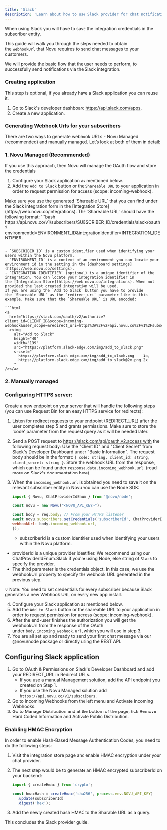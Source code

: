 ```yaml
---
title: 'Slack'
description: 'Learn about how to use Slack provider for chat notifications'
---
```


When using Slack you will have to save the integration credentials in the subscriber entity.

This guide will walk you through the steps needed to obtain the `webhookUrl` that Novu requires to send chat messages to your customers.

We will provide the basic flow that the user needs to perform, to successfully send notifications via the Slack integration.

### Creating application

This step is optional, if you already have a Slack application you can reuse it.

1. Go to Slack's developer dashboard https://api.slack.com/apps.
2. Create a new application.

### Generating Webhook Urls for your subscribers

There are two ways to generate webhook URLs - Novu Managed (recommended) and manually managed. Let’s look at both of them in detail:

### 1. Novu Managed (Recommended)

If you use this approach, then Novu will manage the OAuth flow and store the credentials

1. Configure your Slack application as mentioned below.
2. Add the `Add to Slack` button or the `Shareable URL` to your application in order to request permission for access (scope: incoming-webhook).    
<Note>
Make sure you use the generated `Shareable URL` that you can find under the Slack integration form in the [Integration Store](https://web.novu.co/integrations). The `Shareable URL` should have the following format:
</Note>
```bash
https://api.novu.co/v1/subscribers/SUBSCRIBER_ID/credentials/slack/oauth?environmentId=ENVIRONMENT_ID&integrationIdentifier=INTEGRATION_IDENTIFIER.

```

- `SUBSCRIBER_ID` is a custom identifier used when identifying your users within the Novu platform.
- `ENVIRONMENT_ID` is a context of an environment you can locate your environment id in the setting in the [dashboard settings](https://web.novu.co/settings).
- `INTEGRATION_IDENTIFIER` (optional) is a unique identifier of the integration. You can locate your integration identifier in the [Integration Store](https://web.novu.co/integrations). When not provided the last created integration will be used.
If you are using the `Add to Slack` button you have to provide the `Shareable URL` as the `redirect_uri` parameter like in this example. Make sure that the `Shareable URL` is URL encoded:

```html
<a
  href="https://slack.com/oauth/v2/authorize?client_id=CLIENT_ID&scope=incoming-webhook&user_scope=&redirect_uri=https%3A%2F%2Fapi.novu.co%2Fv1%2Fsubscribers%2FSUBSCRIBER_ID%2Fcredentials%2Fslack%2Foauth%3FenvironmentId%3DENVIRONMENT_ID%26integrationIdentifier%3DINTEGRATION_IDENTIFIER"
  ><img
    alt="Add to Slack"
    height="40"
    width="139"
    src="https://platform.slack-edge.com/img/add_to_slack.png"
    srcset="
      https://platform.slack-edge.com/img/add_to_slack.png    1x,
      https://platform.slack-edge.com/img/add_to_slack@2x.png 2x
    "
/></a>

```

### 2. Manually managed

### Configuring HTTPS server:
Create a new endpoint on your server that will handle the following steps (you can use Request Bin for an easy HTTPS service for redirects):

1. Listen for redirect requests to your endpoint (REDIRECT_URL) after the user completes step 5 and grants permissions. Make sure to store the 'code' parameter from the request query as it will be needed later.
2. Send a POST request to https://slack.com/api/oauth.v2.access with the following request body: Use the "Client ID" and "Client Secret" from Slack's Developer Dashboard under "Basic Information". The request body should be in the format: `{ code: string, client_id: string, client_secret: string }`. Store the webhook URL from the response, which can be found under `response.data.incoming_webhook.url`. (read more on Slack's documentation here)
3. When the `incoming_webhook.url` is obtained you need to save it on the relevant subscriber entity in Novu you can use the Node SDK:
    
    ```jsx
    import { Novu, ChatProviderIdEnum } from '@novu/node';

    const novu = new Novu("<NOVU_API_KEY>");

    const body = req.body; // From your HTTPS listener
    await novu.subscribers.setCredentials('subscriberId', ChatProviderIdEnum., {
    webhookUrl: body.incoming_webhook.url,
    });
    ```

    - subscriberId is a custom identifier used when identifying your users within the Novu platform.
- providerId is a unique provider identifier. We recommend using our ChatProviderIdEnum.Slack if you're using Node, else string of `Slack` to specify the provider.
- The third parameter is the credentials object. In this case, we use the webhookUrl property to specify the webhook URL generated in the previous step.

<aside>
💡 Note: You need to set credentials for every subscriber because Slack generates a new Webhook URL on every new app install.

</aside>

4. Configure your Slack application as mentioned below.
5. Add the `Add to Slack` button or the shareable URL to your application in order to request permission for access (scope: incoming-webhook).
6. After the end-user finishes the authorization you will get the webhookUrl from the response of the OAuth under `body.incoming_webhook.url`, which you will use in step 3.
7. You are all set up and ready to send your first chat message via our @novu/node package or directly using the REST API.

## Configuring Slack application

1. Go to OAuth & Permissions on Slack's Developer Dashboard and add your REDIRECT_URL in Redirect URLs.
    - If you use a manual Management solution, add the API endpoint you created on Step 1.
    - If you use the Novu Managed solution add `https://api.novu.co/v1/subscribers`.
2. Go to Incoming Webhooks from the left menu and Activate Incoming Webhooks.
3. Go to Manage Distribution and at the bottom of the page, tick Remove Hard Coded Information and Activate Public Distribution.

### Enabling HMAC Encryption

In order to enable Hash-Based Message Authentication Codes, you need to do the following steps:

1. Visit the integration store page and enable HMAC encryption under your chat provider.
2. The next step would be to generate an HMAC encrypted subscriberId on your backend:
    
    ```jsx
    import { createHmac } from 'crypto';
    
    const hmacHash = createHmac('sha256', process.env.NOVU_API_KEY)
      .update(subscriberId)
      .digest('hex');
    
    ```
    
3. Add the newly created hash HMAC to the Sharable URL as a query.

This concludes the Slack provider guide.